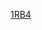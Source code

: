 {{Linescore
| Date = 3月9日
| Time = 19:00
| Location = [[東京巨蛋]]
| Road = '''{{bb|AUS}}''' | RoadAbr = 澳洲
| R1 = 0 | R2 = 0 | R3 = 2 | R4 = 2 | R5 = 0 | R6 = 0 | R7 = 3 | R8 = 4 | R9 = X | RR = 11 | RH = 9 | RE = 0
| Home = {{bb|CHN}} | HomeAbr = 中國
| H1 = 0 | H2 = 0 | H3 = 0 | H4 = 0 | H5 = 0 | H6 = 0 | H7 = 0 | H8 = 0 | H9 = X | HR = 0 | HH = 5 | HE = 0
| WP = {{link-en|Travis Blackley|Travis Blackley}} (1-0)
| LP = 朱權 (0-1)
| SV = 
| RoadHR = {{link-en|Luke Hughes|Luke Hughes}} (1，3局上，2分), {{link-en|James Beresford|James Beresford (baseball)}} (1，8局上，4分)
| HomeHR = 
| Attendance = 3,013
| Notes = 
| BoxURL = https://www.worldbaseballclassic.com/gameday/australia-vs-china/2017/03/09/486900#game=486900,game_state=final,game_tab=box
}}<noinclude>
[[Category:2017年世界棒球經典賽賽事模板|1RB4]]
</noinclude>